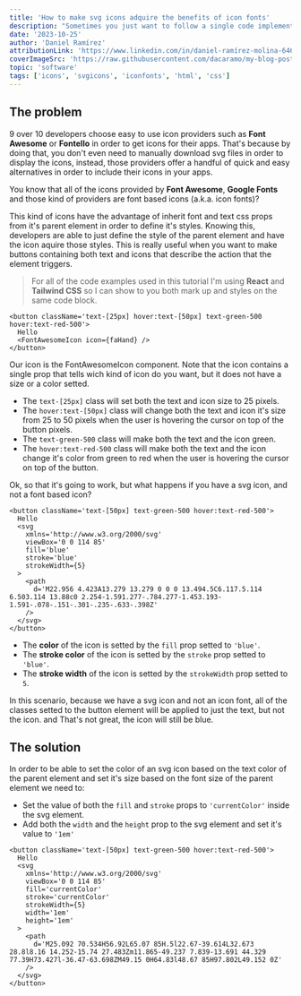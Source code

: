 ```yaml
---
title: 'How to make svg icons adquire the benefits of icon fonts'
description: "Sometimes you just want to follow a single code implementation when styling icons, no matter if it's a custom svg icon or a third party library font based icon. Let's learn how to make every icon follow the styles specified on it's parent element, regardless of the type of icon."
date: '2023-10-25'
author: 'Daniel Ramírez'
attributionLink: 'https://www.linkedin.com/in/daniel-ramírez-molina-6465a1211'
coverImageSrc: 'https://raw.githubusercontent.com/dacaramo/my-blog-posts/master/images/icon-fonts-benefits-on-svg-cover.jpg'
topic: 'software'
tags: ['icons', 'svgicons', 'iconfonts', 'html', 'css']
---
```


## The problem

9 over 10 developers choose easy to use icon providers such as **Font Awesome** or **Fontello** in order to get icons for their apps. That's because by doing that, you don't even need to manually download svg files in order to display the icons, instead, those providers offer a handful of quick and easy alternatives in order to include their icons in your apps.

You know that all of the icons provided by **Font Awesome**, **Google Fonts** and those kind of providers are font based icons (a.k.a. icon fonts)?

This kind of icons have the advantage of inherit font and text css props from it's parent element in order to define it's styles. Knowing this, developers are able to just define the style of the parent element and have the icon aquire those styles. This is really useful when you want to make buttons containing both text and icons that describe the action that the element triggers.

> For all of the code examples used in this tutorial I'm using **React** and **Tailwind CSS** so I can show to you both mark up and styles on the same code block.

```TSX
<button className='text-[25px] hover:text-[50px] text-green-500 hover:text-red-500'>
  Hello
  <FontAwesomeIcon icon={faHand} />
</button>
```

Our icon is the FontAwesomeIcon component. Note that the icon contains a single prop that tells wich kind of icon do you want, but it does not have a size or a color setted.

- The `text-[25px]` class will set both the text and icon size to 25 pixels.
- The `hover:text-[50px]` class will change both the text and icon it's size from 25 to 50 pixels when the user is hovering the cursor on top of the button pixels.
- The `text-green-500` class will make both the text and the icon green.
- The `hover:text-red-500` class will make both the text and the icon change it's color from green to red when the user is hovering the cursor on top of the button.

Ok, so that it's going to work, but what happens if you have a svg icon, and not a font based icon?

```TSX
<button className='text-[50px] text-green-500 hover:text-red-500'>
  Hello
  <svg
    xmlns='http://www.w3.org/2000/svg'
    viewBox='0 0 114 85'
    fill='blue'
    stroke='blue'
    strokeWidth={5}
  >
    <path
      d='M22.956 4.423A13.279 13.279 0 0 0 13.494.5C6.117.5.114 6.503.114 13.88c0 2.254-1.591.277-.784.277-1.453.193-1.591-.078-.151-.301-.235-.633-.398Z'
    />
  </svg>
</button>
```

- The **color** of the icon is setted by the `fill` prop setted to `'blue'`.
- The **stroke color** of the icon is setted by the `stroke` prop setted to `'blue'`.
- The **stroke width** of the icon is setted by the `strokeWidth` prop setted to `5`.

In this scenario, because we have a svg icon and not an icon font, all of the classes setted to the button element will be applied to just the text, but not the icon. and That's not great, the icon will still be blue.

## The solution

In order to be able to set the color of an svg icon based on the text color of the parent element and set it's size based on the font size of the parent element we need to:

- Set the value of both the `fill` and `stroke` props to `'currentColor'` inside the svg element.
- Add both the `width` and the `height` prop to the svg element and set it's value to `'1em'`

```TSX
<button className='text-[50px] text-green-500 hover:text-red-500'>
  Hello
  <svg
    xmlns='http://www.w3.org/2000/svg'
    viewBox='0 0 114 85'
    fill='currentColor'
    stroke='currentColor'
    strokeWidth={5}
    width='1em'
    height='1em'
  >
    <path
      d='M25.092 70.534H56.92L65.07 85H.5l22.67-39.614L32.673 28.8l8.16 14.252-15.74 27.483Zm11.865-49.237 7.839-13.691 44.329 77.39H73.427l-36.47-63.698ZM49.15 0H64.83l48.67 85H97.802L49.152 0Z'
    />
  </svg>
</button>
```
